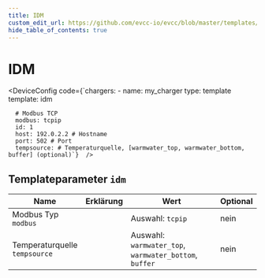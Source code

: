 ```yaml
---
title: IDM
custom_edit_url: https://github.com/evcc-io/evcc/blob/master/templates/definition/charger/idm.yaml
hide_table_of_contents: true
---
```



# IDM

<div className="device-detail-container">
  <div className="device-detail-content">
    <DeviceFeatures features="" />

<DeviceConfig code={`chargers:
    - name: my_charger
      type: template
      template: idm
      
      # Modbus TCP
      modbus: tcpip
      id: 1
      host: 192.0.2.2 # Hostname
      port: 502 # Port
      tempsource: # Temperaturquelle, [warmwater_top, warmwater_bottom, buffer] (optional)`}  />
  </div>
  <div className="device-detail-icon">
    <evcc-icon
      type="charger"
      name="idm"
      size="400px"
      alt="IDM"
      className="device-detail-icon-img"
    ></evcc-icon>
  </div>
</div>

## Templateparameter `idm`

| Name | Erklärung | Wert | Optional |
|-----------|-----------|------|----------|
| Modbus Typ<br/>`modbus` |  | Auswahl: `tcpip` | nein |
| Temperaturquelle<br/>`tempsource` |  | Auswahl: `warmwater_top`, `warmwater_bottom`, `buffer` | nein |

